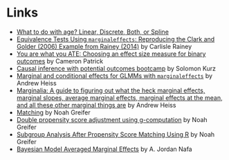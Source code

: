 
# Links 


- [What to do with age? Linear, Discrete, Both, or Spline](https://arelbundock.com/posts/age_linear_discrete/age_linear_discrete.html)
- [Equivalence Tests Using `marginaleffects`: Reproducing the Clark and Golder (2006) Example from Rainey (2014)](https://www.carlislerainey.com/blog/2023-08-18-equivalence-tests/) by Carlisle Rainey
- [You are what you ATE: Choosing an effect size measure for binary outcomes](https://cameronpatrick.com/post/2023/07/logit-rd-rr/?twt) by Cameron Patrick
- [Causal inference with potential outcomes bootcamp](https://solomonkurz.netlify.app/blog/2023-04-16-causal-inference-with-potential-outcomes-bootcamp/) by Solomon Kurz
- [Marginal and conditional effects for GLMMs with `marginaleffects`](https://www.andrewheiss.com/blog/2022/11/29/conditional-marginal-marginaleffects/) by Andrew Heiss
- [Marginalia: A guide to figuring out what the heck marginal effects, marginal slopes, average marginal effects, marginal effects at the mean, and all these other marginal things are](https://www.andrewheiss.com/blog/2022/05/20/marginalia/) by Andrew Heiss
- [Matching](https://cran.r-project.org/web/packages/MatchIt/vignettes/estimating-effects.html) by Noah Greifer
- [Double propensity score adjustment using g-computation](https://stats.stackexchange.com/questions/580118/adjusting-the-model-by-propensity-scores-after-propensity-score-matching/580174#580174) by Noah Greifer
- [Subgroup Analysis After Propensity Score Matching Using R](https://ngreifer.github.io/blog/subgroup-analysis-psm/) by Noah Greifer
- [Bayesian Model Averaged Marginal Effects](https://www.ajordannafa.com/blog/2022/being-less-wrong/) by A. Jordan Nafa
